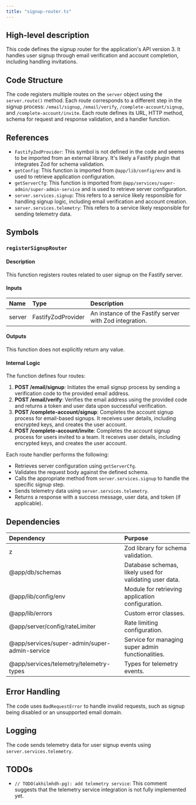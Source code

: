 ```yaml
---
title: "signup-router.ts"
---
```


## High-level description
This code defines the signup router for the application's API version 3. It handles user signup through email verification and account completion, including handling invitations.

## Code Structure
The code registers multiple routes on the `server` object using the `server.route()` method. Each route corresponds to a different step in the signup process: `/email/signup`, `/email/verify`, `/complete-account/signup`, and `/complete-account/invite`. Each route defines its URL, HTTP method, schema for request and response validation, and a handler function.

## References
- `FastifyZodProvider`: This symbol is not defined in the code and seems to be imported from an external library. It's likely a Fastify plugin that integrates Zod for schema validation.
- `getConfig`: This function is imported from `@app/lib/config/env` and is used to retrieve application configuration.
- `getServerCfg`: This function is imported from `@app/services/super-admin/super-admin-service` and is used to retrieve server configuration.
- `server.services.signup`: This refers to a service likely responsible for handling signup logic, including email verification and account creation.
- `server.services.telemetry`: This refers to a service likely responsible for sending telemetry data.

## Symbols
### `registerSignupRouter`
#### Description
This function registers routes related to user signup on the Fastify server.

#### Inputs
| Name | Type | Description |
|:-----|:-----|:------------|
| server | FastifyZodProvider | An instance of the Fastify server with Zod integration. |

#### Outputs
This function does not explicitly return any value.

#### Internal Logic
The function defines four routes:
1. **POST /email/signup**: Initiates the email signup process by sending a verification code to the provided email address.
2. **POST /email/verify**: Verifies the email address using the provided code and returns a token and user data upon successful verification.
3. **POST /complete-account/signup**: Completes the account signup process for email-based signups. It receives user details, including encrypted keys, and creates the user account.
4. **POST /complete-account/invite**: Completes the account signup process for users invited to a team. It receives user details, including encrypted keys, and creates the user account.

Each route handler performs the following:
- Retrieves server configuration using `getServerCfg`.
- Validates the request body against the defined schema.
- Calls the appropriate method from `server.services.signup` to handle the specific signup step.
- Sends telemetry data using `server.services.telemetry`.
- Returns a response with a success message, user data, and token (if applicable).

## Dependencies
| Dependency | Purpose |
|:-----------|:--------|
| z | Zod library for schema validation. |
| @app/db/schemas | Database schemas, likely used for validating user data. |
| @app/lib/config/env | Module for retrieving application configuration. |
| @app/lib/errors | Custom error classes. |
| @app/server/config/rateLimiter | Rate limiting configuration. |
| @app/services/super-admin/super-admin-service | Service for managing super admin functionalities. |
| @app/services/telemetry/telemetry-types | Types for telemetry events. |

## Error Handling
The code uses `BadRequestError` to handle invalid requests, such as signup being disabled or an unsupported email domain.

## Logging
The code sends telemetry data for user signup events using `server.services.telemetry`.

## TODOs
- `// TODO(akhilmhdh-pg): add telemetry service`: This comment suggests that the telemetry service integration is not fully implemented yet.
